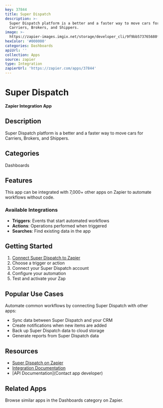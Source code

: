 ```yaml
---
key: 37844
title: Super Dispatch
description: >-
  Super Dispatch platform is a better and a faster way to move cars for
  Carriers, Brokers, and Shippers.
image: >-
  https://zapier-images.imgix.net/storage/developer_cli/9f9bb573765680fe9129f720d1c1215a.png?auto=format%2Ccompress&ixlib=python-3.0.0&q=50
hexColor: '#000000'
categories: Dashboards
apiUrl: ''
collection: Apps
source: zapier
type: Integration
zapierUrl: 'https://zapier.com/apps/37844'
---
```

# Super Dispatch

**Zapier Integration App**

## Description

Super Dispatch platform is a better and a faster way to move cars for Carriers, Brokers, and Shippers.

## Categories

Dashboards

## Features

This app can be integrated with 7,000+ other apps on Zapier to automate workflows without code.

### Available Integrations

- **Triggers**: Events that start automated workflows
- **Actions**: Operations performed when triggered
- **Searches**: Find existing data in the app

## Getting Started

1. [Connect Super Dispatch to Zapier](https://zapier.com/apps/37844)
2. Choose a trigger or action
3. Connect your Super Dispatch account
4. Configure your automation
5. Test and activate your Zap

## Popular Use Cases

Automate common workflows by connecting Super Dispatch with other apps:

- Sync data between Super Dispatch and your CRM
- Create notifications when new items are added
- Back up Super Dispatch data to cloud storage
- Generate reports from Super Dispatch data

## Resources

- [Super Dispatch on Zapier](https://zapier.com/apps/37844)
- [Integration Documentation](https://zapier.com/apps/37844/integrations)
- [API Documentation](Contact app developer)

## Related Apps

Browse similar apps in the Dashboards category on Zapier.
